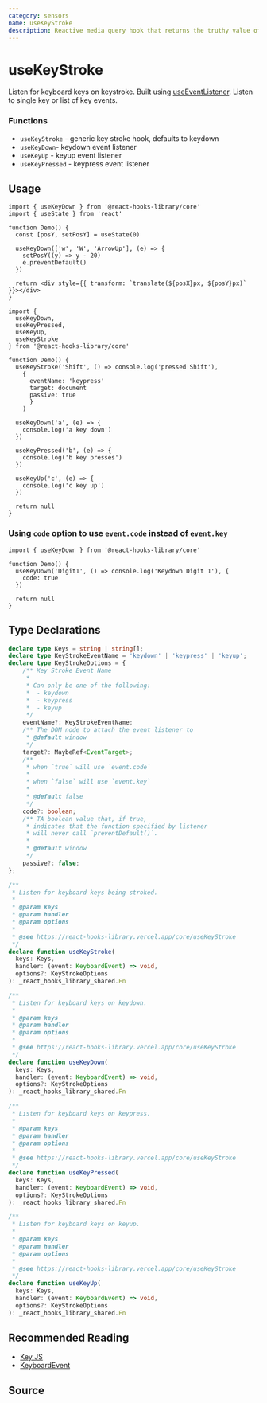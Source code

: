 ```yaml
---
category: sensors
name: useKeyStroke
description: Reactive media query hook that returns the truthy value of the media query.
---
```



<Playground>
  <Demo />
</Playground>

# useKeyStroke

Listen for keyboard keys on keystroke. Built using [useEventListener](/core/useEventListener).
Listen to single key or list of key events.

### Functions

- `useKeyStroke` - generic key stroke hook, defaults to keydown
- `useKeyDown`- keydown event listener
- `useKeyUp` - keyup event listener
- `useKeyPressed` - keypress event listener

## Usage

```tsx
import { useKeyDown } from '@react-hooks-library/core'
import { useState } from 'react'

function Demo() {
  const [posY, setPosY] = useState(0)

  useKeyDown(['w', 'W', 'ArrowUp'], (e) => {
    setPosY((y) => y - 20)
    e.preventDefault()
  })

  return <div style={{ transform: `translate(${posX}px, ${posY}px)` }}></div>
}
```

```tsx
import {
  useKeyDown,
  useKeyPressed,
  useKeyUp,
  useKeyStroke
} from '@react-hooks-library/core'

function Demo() {
  useKeyStroke('Shift', () => console.log('pressed Shift'),
    {
      eventName: 'keypress'
      target: document
      passive: true
      }
    )

  useKeyDown('a', (e) => {
    console.log('a key down')
  })

  useKeyPressed('b', (e) => {
    console.log('b key presses')
  })

  useKeyUp('c', (e) => {
    console.log('c key up')
  })

  return null
}
```

### Using `code` option to use `event.code` instead of `event.key`

```tsx
import { useKeyDown } from '@react-hooks-library/core'

function Demo() {
  useKeyDown('Digit1', () => console.log('Keydown Digit 1'), {
    code: true
  })

  return null
}
```

## Type Declarations

```typescript
declare type Keys = string | string[];
declare type KeyStrokeEventName = 'keydown' | 'keypress' | 'keyup';
declare type KeyStrokeOptions = {
    /** Key Stroke Event Name
     *
     * Can only be one of the following:
     *  - keydown
     *  - keypress
     *  - keyup
     */
    eventName?: KeyStrokeEventName;
    /** The DOM node to attach the event listener to
     * @default window
     */
    target?: MaybeRef<EventTarget>;
    /**
     * when `true` will use `event.code`
     *
     * when `false` will use `event.key`
     *
     * @default false
     */
    code?: boolean;
    /** TA boolean value that, if true,
     * indicates that the function specified by listener
     * will never call `preventDefault()`.
     *
     * @default window
     */
    passive?: false;
};

/**
 * Listen for keyboard keys being stroked.
 *
 * @param keys
 * @param handler
 * @param options
 *
 * @see https://react-hooks-library.vercel.app/core/useKeyStroke
 */
declare function useKeyStroke(
  keys: Keys,
  handler: (event: KeyboardEvent) => void,
  options?: KeyStrokeOptions
): _react_hooks_library_shared.Fn

/**
 * Listen for keyboard keys on keydown.
 *
 * @param keys
 * @param handler
 * @param options
 *
 * @see https://react-hooks-library.vercel.app/core/useKeyStroke
 */
declare function useKeyDown(
  keys: Keys,
  handler: (event: KeyboardEvent) => void,
  options?: KeyStrokeOptions
): _react_hooks_library_shared.Fn

/**
 * Listen for keyboard keys on keypress.
 *
 * @param keys
 * @param handler
 * @param options
 *
 * @see https://react-hooks-library.vercel.app/core/useKeyStroke
 */
declare function useKeyPressed(
  keys: Keys,
  handler: (event: KeyboardEvent) => void,
  options?: KeyStrokeOptions
): _react_hooks_library_shared.Fn

/**
 * Listen for keyboard keys on keyup.
 *
 * @param keys
 * @param handler
 * @param options
 *
 * @see https://react-hooks-library.vercel.app/core/useKeyStroke
 */
declare function useKeyUp(
  keys: Keys,
  handler: (event: KeyboardEvent) => void,
  options?: KeyStrokeOptions
): _react_hooks_library_shared.Fn
```

## Recommended Reading

- [Key JS](https://keyjs.dev/)
- [KeyboardEvent](https://developer.mozilla.org/en-US/docs/Web/API/KeyboardEvent)

## Source

<Source name="useKeyStroke" pkg="core" />
